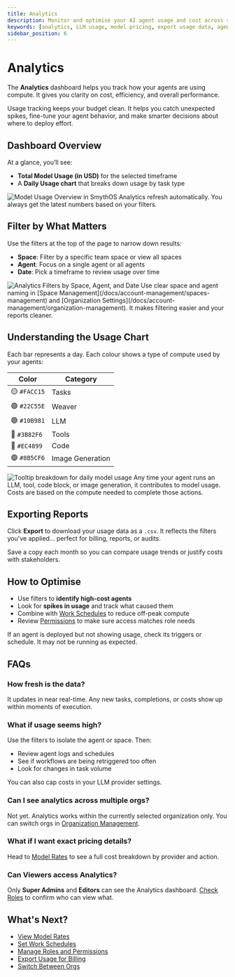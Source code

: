 ```yaml
---
title: Analytics
description: Monitor and optimise your AI agent usage and cost across spaces, agents, and dates using the SmythOS Analytics dashboard.
keywords: [analytics, LLM usage, model pricing, export usage data, agent insights, daily cost breakdown]
sidebar_position: 6
---
```


# Analytics

The **Analytics** dashboard helps you track how your agents are using compute. It gives you clarity on cost, efficiency, and overall performance.

<InfoCallout title="Why this matters">
Usage tracking keeps your budget clean. It helps you catch unexpected spikes, fine-tune your agent behavior, and make smarter decisions about where to deploy effort.
</InfoCallout>

<Spacer size="md" />

## Dashboard Overview

At a glance, you’ll see:

- **Total Model Usage (in USD)** for the selected timeframe  
- A **Daily Usage chart** that breaks down usage by task type

<Image src="/static/docs/img/docs/analytics-overview-bar.jpg" alt="Model Usage Overview in SmythOS" caption="Quickly spot cost patterns or performance outliers." />

<SuccessCallout title="Real-time updates">
Analytics refresh automatically. You always get the latest numbers based on your filters.
</SuccessCallout>

<Spacer size="md" />

## Filter by What Matters

Use the filters at the top of the page to narrow down results:

- **Space**: Filter by a specific team space or view all spaces
- **Agent**: Focus on a single agent or all agents
- **Date**: Pick a timeframe to review usage over time

<Image src="/static/docs/img/docs/analytics-filtering.jpg" alt="Analytics Filters by Space, Agent, and Date" caption="Filter usage by space, agent, or month to get the most relevant view." />

<TipCallout title="Organise before you analyse">
Use clear space and agent naming in [Space Management](/docs/account-management/spaces-management) and [Organization Settings](/docs/account-management/organization-management). It makes filtering easier and your reports cleaner.
</TipCallout>

<Spacer size="md" />

## Understanding the Usage Chart

Each bar represents a day. Each colour shows a type of compute used by your agents:

| Color | Category             |
|----------------------|----------------------|
| 🟡 `#FACC15`          | Tasks                |
| 🟢 `#22C55E`          | Weaver               |
| 🟢 `#10B981`          | LLM                  |
| 🔵 `#3B82F6`          | Tools                |
| 🔴 `#EC4899`          | Code                 |
| 🟣 `#8B5CF6`          | Image Generation     |

<Image src="/static/docs/img/docs/analytics-bar-tooltip.jpg" alt="Tooltip breakdown for daily model usage" caption="Hover over a bar to view usage details by category." />

<InfoCallout title="What counts as model usage?">
Any time your agent runs an LLM, tool, code block, or image generation, it contributes to model usage. Costs are based on the compute needed to complete those actions.
</InfoCallout>

<Spacer size="md" />

## Exporting Reports

Click **Export** to download your usage data as a `.csv`. It reflects the filters you've applied... perfect for billing, reports, or audits.

<SuccessCallout title="Pro tip: do this monthly">
Save a copy each month so you can compare usage trends or justify costs with stakeholders.
</SuccessCallout>

<Spacer size="md" />

## How to Optimise

- Use filters to **identify high-cost agents**
- Look for **spikes in usage** and track what caused them
- Combine with [Work Schedules](/docs/agent-collaboration/agent-work-scheduless) to reduce off-peak compute
- Review [Permissions](/docs/agent-collaboration/permissions) to make sure access matches role needs

<WarningCallout title="Zero usage for days?">
If an agent is deployed but not showing usage, check its triggers or schedule. It may not be running as expected.
</WarningCallout>

<Spacer size="md" />

## FAQs

### How fresh is the data?

It updates in near real-time. Any new tasks, completions, or costs show up within moments of execution.

### What if usage seems high?

Use the filters to isolate the agent or space. Then:

- Review agent logs and schedules
- See if workflows are being retriggered too often
- Look for changes in task volume

You can also cap costs in your LLM provider settings.

### Can I see analytics across multiple orgs?

Not yet. Analytics works within the currently selected organization only. You can switch orgs in [Organization Management](../../account-management/organization-management).

### What if I want exact pricing details?

Head to [Model Rates](/docs/account-management/model-rates) to see a full cost breakdown by provider and action.

### Can Viewers access Analytics?

Only **Super Admins** and **Editors** can see the Analytics dashboard. [Check Roles](../permissions) to confirm who can view what.

<Spacer size="md" />

## What's Next?

- [View Model Rates](/docs/account-management/model-rates)
- [Set Work Schedules](/docs/agent-collaboration/agent-work-scheduless)
- [Manage Roles and Permissions](/docs/agent-collaboration/permissions)
- [Export Usage for Billing](/docs/account-management/subscription-management)
- [Switch Between Orgs](/docs/account-management/organization-management)
